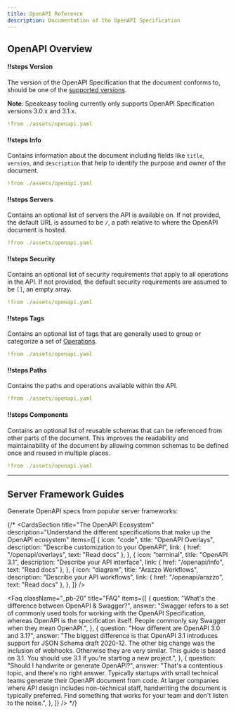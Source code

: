 ```yaml
---
title: OpenAPI Reference
description: Documentation of the OpenAPI Specification
---
```



<div className="mb-8">
<PageHeader title="OpenAPI Hub" description="The all in one resource for understanding the OpenAPI Specification." />
<div className="flex justify-center pt-12">
<InkeepSearchBar />
</div>
</div>

## OpenAPI Overview

<Spotlight>

#### !!steps Version

The version of the OpenAPI Specification that the document conforms to, should be one of the [supported versions](https://github.com/OAI/OpenAPI-Specification/tree/main/versions).

**Note**: Speakeasy tooling currently only supports OpenAPI Specification versions 3.0.x and 3.1.x.

```yaml ! openapi.yaml focus=1
!from ./assets/openapi.yaml
```

#### !!steps Info

Contains information about the document including fields like `title`, `version`, and `description` that help to identify the purpose and owner of the document.

```yaml ! openapi.yaml focus=2:4
!from ./assets/openapi.yaml
```

#### !!steps Servers

Contains an optional list of servers the API is available on. If not provided, the default URL is assumed to be `/`, a path relative to where the OpenAPI document is hosted.

```yaml ! openapi.yaml focus=5:7
!from ./assets/openapi.yaml
```

#### !!steps Security

Contains an optional list of security requirements that apply to all operations in the API. If not provided, the default security requirements are assumed to be `[]`, an empty array.

```yaml ! openapi.yaml focus=8:9
!from ./assets/openapi.yaml
```

#### !!steps Tags

Contains an optional list of tags that are generally used to group or categorize a set of [Operations](/openapi/paths/operations).

```yaml ! openapi.yaml focus=10:12,16:17
!from ./assets/openapi.yaml
```

#### !!steps Paths

Contains the paths and operations available within the API.

```yaml ! openapi.yaml focus=13:28
!from ./assets/openapi.yaml
```

#### !!steps Components

Contains an optional list of reusable schemas that can be referenced from other parts of the document. This improves the readability and maintainability of the document by allowing common schemas to be defined once and reused in multiple places.

```yaml ! openapi.yaml focus=29:42
!from ./assets/openapi.yaml
```

</Spotlight>

---

## Server Framework Guides

Generate OpenAPI specs from popular server frameworks:

<CardGrid cards={allFrameworkGuidesData} heading="All Framework Guides" />

{/*
<CardsSection
  title="The OpenAPI Ecosystem"
  description="Understand the different specifications that make up the OpenAPI ecosystem"
  items={[
    {
      icon: "code",
      title: "OpenAPI Overlays",
      description: "Describe customization to your OpenAPI",
      link: { href: "/openapi/overlays", text: "Read docs" },
    },
    {
      icon: "terminal",
      title: "OpenAPI 3.1",
      description: "Describe your API interface",
      link: { href: "/openapi/info", text: "Read docs" },
    },
    {
      icon: "diagram",
      title: "Arazzo Workflows",
      description: "Describe your API workflows",
      link: { href: "/openapi/arazzo", text: "Read docs" },
    },
  ]}
/>

<Faq
  className="_pb-20"
  title="FAQ"
  items={[
    {
      question: "What's the difference between OpenAPI & Swagger?",
      answer:
        "Swagger refers to a set of commonly used tools for working with the OpenAPI Specification, whereas OpenAPI is the specification itself. People commonly say Swagger when they mean OpenAPI.",
    },
    {
      question: "How different are OpenAPI 3.0 and 3.1?",
      answer:
        "The biggest difference is that OpenAPI 3.1 introduces support for JSON Schema draft 2020-12. The other big change was the inclusion of webhooks. Otherwise they are very similar. This guide is based on 3.1. You should use 3.1 if you're starting a new project.",
    },
    {
      question: "Should I handwrite or generate OpenAPI?",
      answer:
        "That's a contentious topic, and there's no right answer. Typically startups with small technical teams generate their OpenAPI document from code. At larger companies where API design includes non-technical staff, handwriting the document is typically preferred. Find something that works for your team and don't listen to the noise.",
    },
  ]}
/> */}
